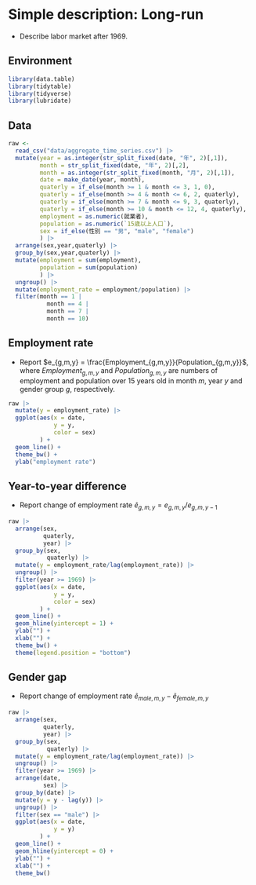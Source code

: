 # Simple description: Long-run

- Describe labor market after 1969.

## Environment

```r
library(data.table)
library(tidytable)
library(tidyverse)
library(lubridate)
```

## Data

```r
raw <- 
  read_csv("data/aggregate_time_series.csv") |> 
  mutate(year = as.integer(str_split_fixed(date, "年", 2)[,1]),
         month = str_split_fixed(date, "年", 2)[,2],
         month = as.integer(str_split_fixed(month, "月", 2)[,1]),
         date = make_date(year, month),
         quaterly = if_else(month >= 1 & month <= 3, 1, 0),
         quaterly = if_else(month >= 4 & month <= 6, 2, quaterly),
         quaterly = if_else(month >= 7 & month <= 9, 3, quaterly),
         quaterly = if_else(month >= 10 & month <= 12, 4, quaterly),
         employment = as.numeric(就業者),
         population = as.numeric(`15歳以上人口`),
         sex = if_else(性別 == "男", "male", "female")
         ) |> 
  arrange(sex,year,quaterly) |> 
  group_by(sex,year,quaterly) |> 
  mutate(employment = sum(employment),
         population = sum(population)
         ) |> 
  ungroup() |> 
  mutate(employment_rate = employment/population) |> 
  filter(month == 1 | 
           month == 4 | 
           month == 7 | 
           month == 10)

```

## Employment rate

- Report $e_{g,m,y} = \frac{Employment_{g,m,y}}{Population_{g,m,y}}$, where $Employment_{g,m,y}$ and $Population_{g,m,y}$ are numbers of employment and population over 15 years old in month $m$, year $y$ and gender group $g$, respectively.

```r
raw |> 
  mutate(y = employment_rate) |> 
  ggplot(aes(x = date,
             y = y,
             color = sex)
         ) +
  geom_line() +
  theme_bw() +
  ylab("employment rate")
```

## Year-to-year difference

- Report change of employment rate $\tilde e_{g,m,y}=e_{g,m,y}/e_{g,m,y-1}$

```r
raw |> 
  arrange(sex,
          quaterly,
          year) |> 
  group_by(sex,
           quaterly) |> 
  mutate(y = employment_rate/lag(employment_rate)) |> 
  ungroup() |> 
  filter(year >= 1969) |> 
  ggplot(aes(x = date,
             y = y,
             color = sex)
         ) +
  geom_line() +
  geom_hline(yintercept = 1) +
  ylab("") +
  xlab("") +
  theme_bw() +
  theme(legend.position = "bottom")
```

## Gender gap

- Report change of employment rate $\tilde e_{male,m,y} - \tilde e_{female,m,y}$

```r
raw |> 
  arrange(sex,
          quaterly,
          year) |> 
  group_by(sex,
           quaterly) |> 
  mutate(y = employment_rate/lag(employment_rate)) |> 
  ungroup() |> 
  filter(year >= 1969) |> 
  arrange(date,
          sex) |> 
  group_by(date) |> 
  mutate(y = y - lag(y)) |> 
  ungroup() |> 
  filter(sex == "male") |> 
  ggplot(aes(x = date,
             y = y)
         ) +
  geom_line() +
  geom_hline(yintercept = 0) +
  ylab("") +
  xlab("") +
  theme_bw()
```
